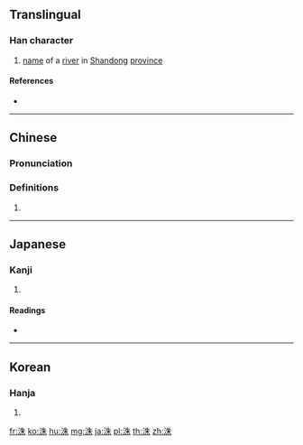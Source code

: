 {{character info/new}}
==Translingual==

===Han character===
{{Han char|rn=85|rad=水|as=06|sn=9|four=35190|canj=EHJD|ids=⿰氵朱}}

# [[name]] of a [[river]] in [[Shandong]] [[province]]

====References====
* {{Han ref|kx=0620.130|dkj=17381|dj=1016.030|hdz=31608.030|uh=6D19|ud=27929|bh=CF78|bd=53112}}

----

==Chinese==
{{zh-forms}}

===Pronunciation===
{{zh-pron
|m=zhū
|c=zyu1
|mc=y
|oc=y
|ma=
|cat=pn
}}

===Definitions===
{{zh-hanzi}}

# {{rfdef|lang=zh}}

----

==Japanese==

===Kanji===
{{ja-kanji|grade=|rs=水06}}

# {{defn|lang=ja|sort=水06}}

====Readings====
* {{ja-readings|on=[[しゅ]] (shu)|kun=}}

----

==Korean==

===Hanja===
{{ko-hanja|hangeul=수|eumhun=|rv=su|mr=su|y=swu}}

# {{defn|lang=ko|sort=水06}}

[[fr:洙]]
[[ko:洙]]
[[hu:洙]]
[[mg:洙]]
[[ja:洙]]
[[pl:洙]]
[[th:洙]]
[[zh:洙]]